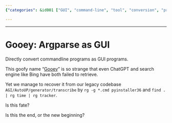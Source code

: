 ```yaml
---
{"categories": &id001 ["GUI", "command-line", "tool", "conversion", "program", "interaction", "interface"], "category": "GUI Programming", "date": "2023-11-27 14:07:02", "description": "Gooey is a powerful tool that enables users to transform command-line programs into user-friendly GUI applications. By providing an intuitive graphical interface, Gooey simplifies the interaction with these programs and makes them more accessible for non-technical users.", "tags": *id001, "title": "Gooey: Argparse as GUI"}

---
```


------

# Gooey: Argparse as GUI

Directly convert commandline programs as GUI programs.

This goofy name "[Gooey](https://github.com/chriskiehl/Gooey)" is so strange that even ChatGPT and search engine like Bing have both failed to retrieve.

Yet we manage to recover it from our legacy codebase `AGI/AutoUP/generator/transcribe` by  `rg -g *.cmd pyinstaller36` and `find . | rg time | rg tracker`.

Is this fate? 

Is this the end, or the new beginning?

